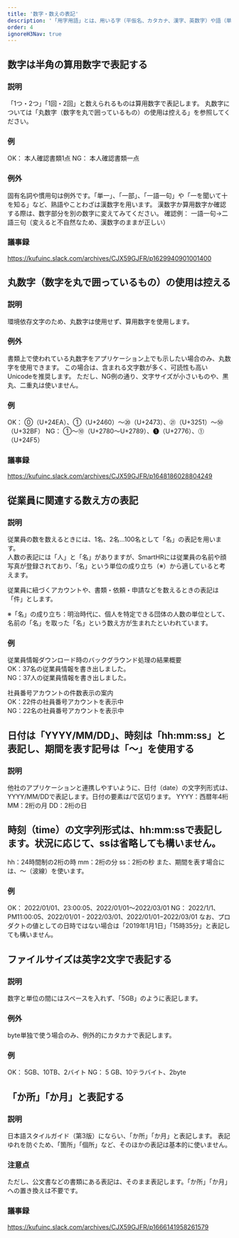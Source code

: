 ```yaml
---
title: '数字・数えの表記'
description: '「用字用語」とは、用いる字（平仮名、カタカナ、漢字、英数字）や語（単語、熟語）のことです。ユーザーが判断に迷わない表現をするために、用字用語を定めます。'
order: 4
ignoreH3Nav: true
---
```

## 数字は半角の算用数字で表記する
### 説明
「1つ・2つ」「1回・2回」と数えられるものは算用数字で表記します。
丸数字については「丸数字（数字を丸で囲っているもの）の使用は控える」を参照してください。

### 例
OK： 本人確認書類1点
NG： 本人確認書類一点

### 例外
固有名詞や慣用句は例外です。「単一」、「一部」、「一語一句」や「一を聞いて十を知る」など、熟語やことわざは漢数字を用います。
漢数字か算用数字か確認する際は、数字部分を別の数字に変えてみてください。
確認例： 一語一句→二語三句（変えると不自然なため、漢数字のままが正しい）

### 議事録
https://kufuinc.slack.com/archives/CJX59GJFR/p1629940901001400

## 丸数字（数字を丸で囲っているもの）の使用は控える
### 説明
環境依存文字のため、丸数字は使用せず、算用数字を使用します。

### 例外
書類上で使われている丸数字をアプリケーション上でも示したい場合のみ、丸数字を使用できます。
この場合は、含まれる文字数が多く、可読性も高いUnicodeを推奨します。
ただし、NG例の通り、文字サイズが小さいものや、黒丸、二重丸は使いません。
<!-- textlint-disable -->
### 例
OK： ⓪（U+24EA）、①（U+2460）〜⑳（U+2473）、㉑（U+3251）〜㊿（U+32BF）
NG： ➀〜➉（U+2780〜U+2789）、❶（U+2776）、⓵（U+24F5）
<!-- textlint-enable -->
### 議事録
https://kufuinc.slack.com/archives/CJX59GJFR/p1648186028804249

## 従業員に関連する数え方の表記

### 説明
従業員の数を数えるときには、1名、2名…100名として「名」の表記を用います。  
人数の表記には「人」と「名」がありますが、SmartHRには従業員の名前や顔写真が登録されており、「名」という単位の成り立ち（※）から適していると考えます。

従業員に紐づくアカウントや、書類・依頼・申請などを数えるときの表記は「件」とします。

※「名」の成り立ち：明治時代に、個人を特定できる団体の人数の単位として、名前の「名」を取った「名」という数え方が生まれたといわれています。

### 例
従業員情報ダウンロード時のバックグラウンド処理の結果概要  
OK：37名の従業員情報を書き出しました。  
NG：37人の従業員情報を書き出しました。

社員番号アカウントの件数表示の案内  
OK：22件の社員番号アカウントを表示中  
NG：22名の社員番号アカウントを表示中

## 日付は「YYYY/MM/DD」、時刻は「hh:mm:ss」と表記し、期間を表す記号は「〜」を使用する
### 説明
他社のアプリケーションと連携しやすいように、日付（date）の文字列形式は、YYYY/MM/DDで表記します。日付の要素は/で区切ります。
YYYY：西暦年4桁
MM：2桁の月
DD：2桁の日


## 時刻（time）の文字列形式は、hh:mm:ssで表記します。状況に応じて、ssは省略しても構いません。
hh：24時間制の2桁の時
mm：2桁の分
ss：2桁の秒
また、期間を表す場合には、〜（波線）を使います。

### 例
OK： 2022/01/01、23:00:05、2022/01/01〜2022/03/01
NG： 2022/1/1、PM11:00:05、2022/01/01 - 2022/03/01、2022/01/01−2022/03/01
なお、プロダクトの値としての日時ではない場合は「2019年1月1日」「15時35分」と表記しても構いません。

## ファイルサイズは英字2文字で表記する
### 説明
数字と単位の間にはスペースを入れず、「5GB」のように表記します。

### 例外
byte単独で使う場合のみ、例外的にカタカナで表記します。
<!-- textlint-disable -->
### 例
OK： 5GB、10TB、2バイト
NG： 5 GB、10テラバイト、2byte
<!-- textlint-enable -->

## 「か所」「か月」と表記する
### 説明
日本語スタイルガイド（第3版）にならい、「か所」「か月」と表記します。 表記ゆれを防ぐため、「箇所」「個所」など、そのほかの表記は基本的に使いません。

### 注意点
ただし、公文書などの書類にある表記は、そのまま表記します。「か所」「か月」への置き換えは不要です。

### 議事録
https://kufuinc.slack.com/archives/CJX59GJFR/p1666141958261579